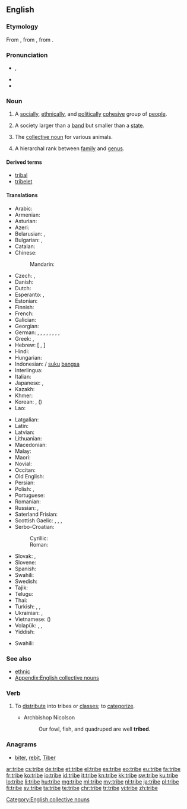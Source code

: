 ==English==

{{wikipedia}}

===Etymology===
From {{etyl|enm|en}}, from {{etyl|fro|en}} {{term|tribu|lang=fro}}, from {{etyl|la|en}} {{term|tribus|lang=la}}.

===Pronunciation===
* {{IPA|/tɹaɪb/}}, {{X-SAMPA|/tr\aIb/}}
* {{audio|en-us-tribe.ogg|Audio (US)}}
* {{rhymes|aɪb}}

===Noun===
{{en-noun}}

# A [[social]]ly, [[ethnical]]ly, and [[political]]ly [[cohesive]] group of [[people]].
# {{context|anthropology|lang=en}} A society larger than a [[band]] but smaller than a [[state]].
# The [[collective noun]] for various animals.
# {{context|taxonomy|lang=en}} A hierarchal rank between [[family]] and [[genus]].

====Derived terms====
* [[tribal]]
* [[tribelet]]

====Translations====
{{trans-top|group of people}}
* Arabic: {{t+|ar|قبيلة|f|tr=qabīla}}
* Armenian: {{t-|hy|ցեղ|tr=c'eġ}}
* Asturian: {{t-|ast|tribu|f}}
* Azeri: {{t-|az|qəbilə}}
* Belarusian: {{t-|be|племя|n|tr=pljémja|sc=Cyrl}}, {{t-|be|род|m|tr=rod|sc=Cyrl}}
* Bulgarian: {{t+|bg|племе|n|tr=pléme}}, {{t+|bg|род|m|tr=rod|sc=Cyrl}}
* Catalan: {{t-|ca|tribu|f}}
* Chinese:
*: Mandarin: {{t+|cmn|部落|tr=bùluò|sc=Hani}}
* Czech: {{t+|cs|kmen|m}}, {{t+|cs|rod|m}}
* Danish: {{t-|da|stamme}}
* Dutch: {{t+|nl|stam|m}}
* Esperanto: {{t-|eo|tribo}}, {{qualifier|diminutive}} {{t-|eo|tribeto}}
* Estonian: {{t-|et|hõim}}
* Finnish: {{t+|fi|heimo}}
* French: {{t+|fr|tribu|f}}
* Galician: {{t+|gl|tribo|m}}
* Georgian: {{t-|ka|ტომი|tr=tomi|sc=Geor}}
* German: {{t+|de|Stamm|m}}, {{t+|de|Volksstamm|m}}, {{t+|de|Sippe|f}}, {{t+|de|Volk|n}}, {{t-|de|Völkchen|n}}, {{t-|de|Völklein|n}}, {{t+|de|Sippschaft|f}}, {{qualifier|biology}} {{t+|de|Tribus|f}}, {{t-|de|Völkerschaft|f}}
* Greek: {{t+|el|φύλο|n|tr=fýlo}}, {{t+|el|φυλή|f|tr=fylí}}
* Hebrew: {{t+|he|שבט|m|tr=shévet|sc=Hebr}} [ {{t-|he|שְׁבָטִים|m-p|tr=shvatím}}, {{t-|he|שֵׁבֶט־|m|tr=shévet-|sc=Hebr}}{{t-|he|שֵׁבֶט־|m-p|tr=shivté-}} ]
* Hindi: {{t-|hi|जनजाति|tr=janjāti|sc=Deva}}
* Hungarian: {{t+|hu|törzs}}
* Indonesian: {{t+|id|suku}} / [[suku]] [[bangsa]]
* Interlingua: {{t-|ia|tribo}}
* Italian: {{t+|it|tribù|f}}
* Japanese: {{t-|ja|部族|tr=[[ぶぞく]], buzoku}}, {{t+|ja|民族|tr=[[みんぞく]], minzoku}}
* Kazakh: {{t|kk|тайпа|tr=taypa|sc=Cyrl}}
* Khmer: {{t-|km|កុលសម័្ពន្ធ|tr=kolsɑmpoan|sc=Khmr}}
* Korean: {{t+|ko|겨레|tr=gyeore}}, {{t+|ko|부족|tr=bujok|sc=Hang}} ({{t+|ko|部族|sc=Hang}})
* Lao: {{t+|lo|ຊົນເຜົ່າ|tr=son phao|sc=Laoo}}
{{trans-mid}}
* Latgalian: {{tø|ltg|patauta}}
* Latin: {{t-|la|tribus|f}}
* Latvian: {{t-|lv|cilts}}
* Lithuanian: {{t-|lt|gentis|m}}
* Macedonian: {{t-|mk|племе|n|tr=pléme|sc=Cyrl}}
* Malay: {{t-|ms|suku}}
* Maori: {{t-|mi|iwi}}
* Novial: {{tø|nov|tribu}}
* Occitan: {{t-|oc|tribú}}
* Old English: {{t-|ang|þeod|alt=þēod}}
* Persian: {{t+|fa|قبیله|tr=qabile|sc=fa-Arab}}
* Polish: {{t+|pl|plemię|n}}, {{t+|pl|ród|m}}
* Portuguese: {{t+|pt|tribo|f}}
* Romanian: {{t-|ro|trib|n}}
* Russian: {{t+|ru|племя|n|tr=plémja}}, {{t+|ru|род|m|tr=rod|sc=Cyrl}}
* Saterland Frisian: {{tø|stq|Stamme|p}}
* Scottish Gaelic: {{t-|gd|cinneadh|m}}, {{t-|gd|seòrsa|m}}, {{t-|gd|sliochd|m}}, {{t-|gd|treubh|f}}
* Serbo-Croatian:
*: Cyrillic: {{t-|sh|племе|n}}
*: Roman: {{t-|sh|pleme|n}}
* Slovak: {{t-|sk|kmeň|m}}, {{t-|sk|rod|m}}
* Slovene: {{t+|sl|pleme|n}}
* Spanish: {{t+|es|tribu|f}}
* Swahili: {{t+|sw|kabila}}
* Swedish: {{t+|sv|stam}}
* Tajik: {{t-|tg|қабила|tr=qabila|sc=Cyrl}}
* Telugu: {{t+|te|తెగ}}
* Thai: {{t-|th|เผ่า|n|tr=phao}}
* Turkish: {{t+|tr|halk}}, {{t+|tr|kabile}}, {{t-|tr|meslek grubu}}
* Ukrainian: {{t-|uk|плем'я|n|tr=plém'ja|sc=Cyrl}}, {{t-|uk|рід|m|tr=rid|sc=Cyrl}}
* Vietnamese: {{t+|vi|bộ lạc}} ({{t-|vi|部落}})
* Volapük: {{t+|vo|tribüt}}, {{qualifier|diminutive}} {{t-|vo|tribütil}}, {{t-|vo|pöpatribüt}}
* Yiddish: {{t-|yi|שבֿט|m|tr=sheyvet, schejwet}}
{{trans-bottom}}

{{trans-top|collective noun (see at the relevant animal entry)}}
{{trans-mid}}
* Swahili: {{t+|sw|kabila}}
{{trans-bottom}}

===See also===
* [[ethnic]]
* [[Appendix:English collective nouns]]

===Verb===
{{en-verb|trib|ed}}

# {{context|transitive|lang=en}} To [[distribute]] into tribes or [[class]]es; to [[categorize]].
#* Archbishop Nicolson
#*: Our fowl, fish, and quadruped are well '''tribed'''.

===Anagrams===
* [[biter#English|biter]], [[rebit#English|rebit]], [[Tiber#English|Tiber]]

[[Category:English collective nouns]]

[[ar:tribe]]
[[cs:tribe]]
[[de:tribe]]
[[et:tribe]]
[[el:tribe]]
[[es:tribe]]
[[eo:tribe]]
[[eu:tribe]]
[[fa:tribe]]
[[fr:tribe]]
[[ko:tribe]]
[[io:tribe]]
[[id:tribe]]
[[it:tribe]]
[[kn:tribe]]
[[kk:tribe]]
[[sw:tribe]]
[[ku:tribe]]
[[lo:tribe]]
[[li:tribe]]
[[hu:tribe]]
[[mg:tribe]]
[[ml:tribe]]
[[my:tribe]]
[[nl:tribe]]
[[ja:tribe]]
[[pl:tribe]]
[[fi:tribe]]
[[sv:tribe]]
[[ta:tribe]]
[[te:tribe]]
[[chr:tribe]]
[[tr:tribe]]
[[vi:tribe]]
[[zh:tribe]]